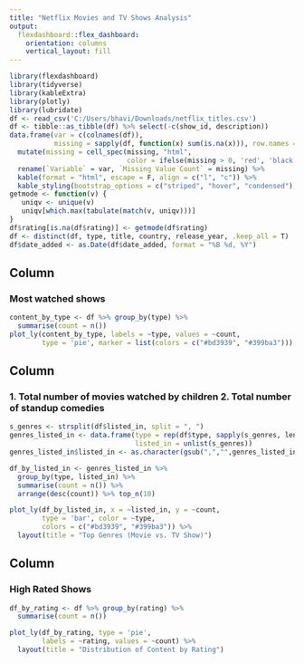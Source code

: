---
title: "Netflix Movies and TV Shows Analysis"
output: 
  flexdashboard::flex_dashboard:
    orientation: columns
    vertical_layout: fill
---

```{r setup, include=FALSE}
library(flexdashboard)
library(tidyverse)
library(kableExtra)
library(plotly)
library(lubridate)
df <- read_csv('C:/Users/bhavi/Downloads/netflix_titles.csv')
df <- tibble::as_tibble(df) %>% select(-c(show_id, description))
data.frame(var = c(colnames(df)), 
           missing = sapply(df, function(x) sum(is.na(x))), row.names = NULL) %>%
  mutate(missing = cell_spec(missing, "html", 
                             color = ifelse(missing > 0, 'red', 'black'))) %>% 
  rename(`Variable` = var, `Missing Value Count` = missing) %>%
  kable(format = "html", escape = F, align = c("l", "c")) %>%
  kable_styling(bootstrap_options = c("striped", "hover", "condensed"), full_width = F)
getmode <- function(v) {
   uniqv <- unique(v)
   uniqv[which.max(tabulate(match(v, uniqv)))]
}
df$rating[is.na(df$rating)] <- getmode(df$rating)
df <- distinct(df, type, title, country, release_year, .keep_all = T)
df$date_added <- as.Date(df$date_added, format = "%B %d, %Y")

```

Column {data-width=200}
-----------------------------------------------------------------------

### Most watched shows

```{r}
content_by_type <- df %>% group_by(type) %>% 
  summarise(count = n())
plot_ly(content_by_type, labels = ~type, values = ~count, 
        type = 'pie', marker = list(colors = c("#bd3939", "#399ba3"))) %>% layout( title = "Proportion of Content by Type")
```


Column {data-width=230}
-----------------------------------------------------------------------
### 1. Total number of movies watched by children 2. Total number of standup comedies 

```{r}
s_genres <- strsplit(df$listed_in, split = ", ")
genres_listed_in <- data.frame(type = rep(df$type, sapply(s_genres, length)), 
                               listed_in = unlist(s_genres))
genres_listed_in$listed_in <- as.character(gsub(",","",genres_listed_in$listed_in))

df_by_listed_in <- genres_listed_in %>% 
  group_by(type, listed_in) %>% 
  summarise(count = n()) %>% 
  arrange(desc(count)) %>% top_n(10)

plot_ly(df_by_listed_in, x = ~listed_in, y = ~count,
        type = 'bar', color = ~type,
        colors = c("#bd3939", "#399ba3")) %>%
  layout(title = "Top Genres (Movie vs. TV Show)")
```

Column {data-width=290}
-----------------------------------------------------------------------

### High Rated Shows

```{r}
df_by_rating <- df %>% group_by(rating) %>% 
  summarise(count = n())

plot_ly(df_by_rating, type = 'pie',
        labels = ~rating, values = ~count) %>% 
  layout(title = "Distribution of Content by Rating")

```

